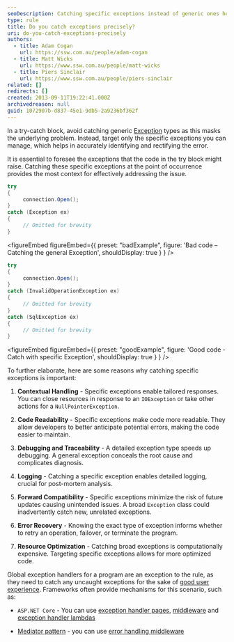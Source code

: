 ```yaml
---
seoDescription: Catching specific exceptions instead of generic ones helps identify and resolve errors accurately, providing contextual handling, improved code readability, and enhanced debugging capabilities.
type: rule
title: Do you catch exceptions precisely?
uri: do-you-catch-exceptions-precisely
authors:
  - title: Adam Cogan
    url: https://ssw.com.au/people/adam-cogan
  - title: Matt Wicks
    url: https://www.ssw.com.au/people/matt-wicks
  - title: Piers Sinclair
    url: https://www.ssw.com.au/people/piers-sinclair
related: []
redirects: []
created: 2013-09-11T19:22:41.000Z
archivedreason: null
guid: 1072907b-d837-45e1-9db5-2a9236bf362f
---
```


In a try-catch block, avoid catching generic [Exception](https://learn.microsoft.com/en-us/dotnet/api/system.exception?redirectedfrom=MSDN&view=net-8.0) types as this masks the underlying problem. Instead, target only the specific exceptions you can manage, which helps in accurately identifying and rectifying the error.

It is essential to foresee the exceptions that the code in the try block might raise. Catching these specific exceptions at the point of occurrence provides the most context for effectively addressing the issue.
```cs
try
{
     connection.Open();
}
catch (Exception ex)
{
     // Omitted for brevity
}
```

<figureEmbed figureEmbed={{
  preset: "badExample",
  figure: 'Bad code – Catching the general Exception',
  shouldDisplay: true
} } />


```cs
try
{
     connection.Open();
}
catch (InvalidOperationException ex)
{
     // Omitted for brevity
}
catch (SqlException ex)
{
     // Omitted for brevity
}
```

<figureEmbed figureEmbed={{
  preset: "goodExample",
  figure: 'Good code - Catch with specific Exception',
  shouldDisplay: true
} } />


To further elaborate, here are some reasons why catching specific exceptions is important:

1. **Contextual Handling** - Specific exceptions enable tailored responses. You can close resources in response to an `IOException` or take other actions for a `NullPointerException`.

1. **Code Readability** - Specific exceptions make code more readable. They allow developers to better anticipate potential errors, making the code easier to maintain.

1. **Debugging and Traceability** - A detailed exception type speeds up debugging. A general exception conceals the root cause and complicates diagnosis.

1. **Logging** - Catching a specific exception enables detailed logging, crucial for post-mortem analysis.

1. **Forward Compatibility** - Specific exceptions minimize the risk of future updates causing unintended issues. A broad `Exception` class could inadvertently catch new, unrelated exceptions.

1. **Error Recovery** - Knowing the exact type of exception informs whether to retry an operation, failover, or terminate the program.

1. **Resource Optimization** - Catching broad exceptions is computationally expensive. Targeting specific exceptions allows for more optimized code.

Global exception handlers for a program are an exception to the rule, as they need to catch any uncaught exceptions for the sake of [good user experience](/do-you-present-the-user-with-a-nice-error-screen/). Frameworks often provide mechanisms for this scenario, such as:

- `ASP.NET Core` - You can use [exception handler pages](https://learn.microsoft.com/en-us/aspnet/core/fundamentals/error-handling?view=aspnetcore-8.0#exception-handler-page), [middleware](https://learn.microsoft.com/en-us/aspnet/core/fundamentals/error-handling?view=aspnetcore-8.0#iexceptionhandler) and [exception handler lambdas](https://learn.microsoft.com/en-us/aspnet/core/fundamentals/error-handling?view=aspnetcore-8.0#exception-handler-lambda)

- [Mediator pattern](/keep-business-logic-out-of-the-presentation-layer/) - you can use [error handling middleware](https://github.com/jbogard/MediatR/wiki#exceptions-handling)